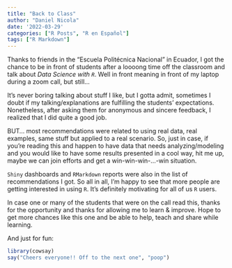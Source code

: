 ```yaml
---
title: "Back to Class"
author: "Daniel Nicola"
date: '2022-03-29'
categories: ["R Posts", "R en Español"]
tags: ["R Markdown"]
---
```



Thanks to friends in the "Escuela Politécnica Nacional" in Ecuador, I got the chance to be in front of students after a loooong time off the classroom and talk about *Data Science with `R`*. Well in front meaning in front of my laptop during a zoom call, but still... 

It's never boring talking about stuff I like, but I gotta admit, sometimes I doubt if my talking/explanations are fulfilling the students' expectations. Nonetheless, after asking them for anonymous and sincere feedback, I realized that I did quite a good job.

BUT... most recommendations were related to using real data, real examples, same stuff but applied to a real scenario. So, just in case, if you're reading this and happen to have data that needs analyzing/modeling and you would like to have some results presented in a cool way, hit me up, maybe we can join efforts and get a win-win-win-...-win situation.

`Shiny` dashboards and `RMarkdown` reports were also in the list of recommendations I got. So all in all, I'm happy to see that more people are getting interested in using `R`. It's definitely motivating for all of us `R` users.

In case one or many of the students that were on the call read this, thanks for the opportunity and thanks for allowing me to learn & improve. Hope to get more chances like this one and be able to help, teach and share while learning.

And just for fun:
```r
library(cowsay)
say("Cheers everyone!! Off to the next one", "poop")
```


